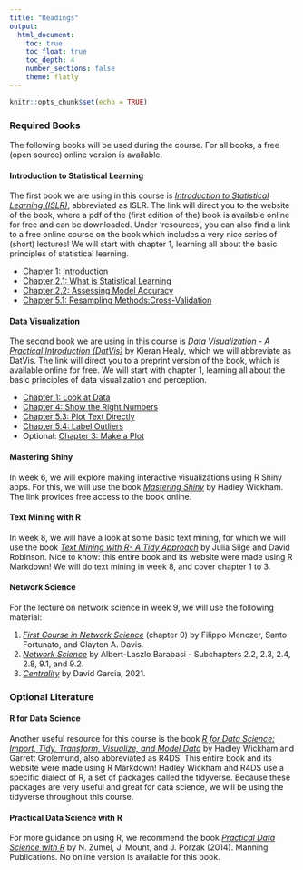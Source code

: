 ```yaml
---
title: "Readings"
output: 
  html_document:
    toc: true
    toc_float: true
    toc_depth: 4
    number_sections: false
    theme: flatly
---
```


```r
knitr::opts_chunk$set(echo = TRUE)
```


### **Required Books**

The following books will be used during the course. For all books, a free (open source) online version is available.

#### **Introduction to Statistical Learning**

The first book we are using in this course is [*Introduction to Statistical Learning (ISLR)*](https://www.statlearning.com/), abbreviated as ISLR. The link will direct you to the website of the book, where a pdf of the (first edition of the) book is available online for free and can be downloaded. Under ‘resources’, you can also find a link to a free online course on the book which includes a very nice series of (short) lectures! We will start with chapter 1, learning all about the basic principles of statistical learning.

- [Chapter 1: Introduction](https://static1.squarespace.com/static/5ff2adbe3fe4fe33db902812/t/6062a083acbfe82c7195b27d/1617076404560/ISLR%2BSeventh%2BPrinting.pdf)
- [Chapter 2.1: What is Statistical Learning](https://static1.squarespace.com/static/5ff2adbe3fe4fe33db902812/t/6062a083acbfe82c7195b27d/1617076404560/ISLR%2BSeventh%2BPrinting.pdf)  
- [Chapter 2.2: Assessing Model Accuracy](https://static1.squarespace.com/static/5ff2adbe3fe4fe33db902812/t/6062a083acbfe82c7195b27d/1617076404560/ISLR%2BSeventh%2BPrinting.pdf)  
- [Chapter 5.1: Resampling Methods:Cross-Validation](https://static1.squarespace.com/static/5ff2adbe3fe4fe33db902812/t/6062a083acbfe82c7195b27d/1617076404560/ISLR%2BSeventh%2BPrinting.pdf)   

#### **Data Visualization**

The second book we are using in this course is [*Data Visualization - A Practical Introduction (DatVis)*](https://socviz.co/) by Kieran Healy, which we will abbreviate as DatVis. The link will direct you to a preprint version of the book, which is available online for free. We will start with chapter 1, learning all about the basic principles of data visualization and perception.

- [Chapter 1: Look at Data](https://socviz.co/lookatdata.html#lookatdata)
- [Chapter 4: Show the Right Numbers](https://socviz.co/groupfacettx.html#groupfacettx)
- [Chapter 5.3: Plot Text Directly](https://socviz.co/workgeoms.html#plot-text-directly)
- [Chapter 5.4: Label Outliers](https://socviz.co/workgeoms.html#label-outliers)
- Optional: [Chapter 3: Make a Plot](https://socviz.co/makeplot.html#makeplot) 

#### **Mastering Shiny**

In week 6, we will explore making interactive visualizations using R Shiny apps. For this, we will use the book [*Mastering Shiny*](https://mastering-shiny.org/) by Hadley Wickham. The link provides free access to the book online.

#### **Text Mining with R**

In week 8, we will have a look at some basic text mining, for which we will use the book [*Text Mining with R- A Tidy Approach*](https://www.tidytextmining.com/) by Julia Silge and David Robinson. Nice to know: this entire book and its website were made using R Markdown! We will do text mining in week 8, and cover chapter 1 to 3.

#### **Network Science**

For the lecture on network science in week 9, we will use the following material:

1. [*First Course in Network Science*](https://networksciencebook.com/) (chapter 0) by Filippo Menczer, Santo Fortunato, and Clayton A. Davis.
2. [*Network Science*](http://networksciencebook.com/) by Albert-Laszlo Barabasi - Subchapters 2.2, 2.3, 2.4, 2.8, 9.1, and 9.2.
3. [*Centrality*](https://garcia-centrality.netlify.app/) by David Garcia, 2021.

### **Optional Literature**

#### **R for Data Science**

Another useful resource for this course is the book [*R for Data Science: Import, Tidy, Transform, Visualize, and Model Data*](https://r4ds.had.co.nz/) by Hadley Wickham and Garrett Grolemund, also abbreviated as R4DS. This entire book and its website were made using R Markdown! Hadley Wickham and R4DS use a specific dialect of R, a set of packages called the tidyverse. Because these packages are very useful and great for data science, we will be using the tidyverse throughout this course.

#### **Practical Data Science with R**

For more guidance on using R, we recommend the book [*Practical Data Science with R*](http://www.ievbras.ru/ecostat/Kiril/R/Biblio_N/R_Eng/Mount2014.pdf) by N. Zumel, J. Mount, and J. Porzak (2014). Manning Publications. No online version is available for this book.
